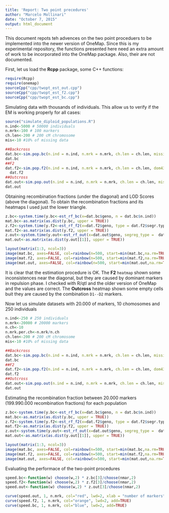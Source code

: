 ```yaml
---
title: 'Report: Two point precedures'
author: "Marcelo Mollinari"
date: "October 7, 2015"
output: html_document
---
```


This document repots teh advences on the two point proceduers to be implemented into the newer version of OneMap. Since this is my experimental repository, the functions presented here need an extra amount of work to be incorporated into the OneMap package. Also, their are not documented.

First, let us load the **Rcpp** package, some C++ functions:

```r
require(Rcpp)
require(onemap)
sourceCpp("cpp/twopt_est_out.cpp")
sourceCpp("cpp/twopt_est_f2.cpp")
sourceCpp("cpp/twopt_est_bc.cpp")
```

Simulating data with thousands of individuals. This allow us to verify if the EM is working properly for all cases:

```r
source("simulate_diploid_populations.R")
n.ind<-5000 # 50000 individuals
n.mrk<-100 # 100 markers
ch.len<-200 # 200 cM chromosome
mis<-10 #10% of missing data

##Backcross
dat.bc<-sim.pop.bc(n.ind = n.ind, n.mrk = n.mrk, ch.len = ch.len, missing = mis, n.ch = 1, verbose = FALSE)
dat.bc
##F2
dat.f2<-sim.pop.f2(n.ind = n.ind, n.mrk = n.mrk, ch.len = ch.len, dom43 = 20, dom51 =20, missing = mis, n.ch = 1, verbose = FALSE) ## 20 % of dom. markers not B
  dat.f2                                                                                                                             ## 20 % of dom. markers not A
##Outcross
dat.out<-sim.pop.out(n.ind = n.ind, n.mrk = n.mrk, ch.len = ch.len, missing = mis, prob = c(1,1,1,1,1,1,1), n.ch = 1, verbose = FALSE) ## equal proportions of types of markers
dat.out                                                                                                                                       ## A: B1:B2:B3:C:D1:D2
```

Obtaining recombination fractions (under the diagonal) and LOD Scores (above the diagonal). To obtain the recombination fractions and its heatmaps I used just the lower triangle. 

```r
z.bc<-system.time(y.bc<-est_rf_bc(x=dat.bc$geno, n = dat.bc$n.ind))
mat.bc<-as.matrix(as.dist(y.bc, upper = TRUE))
z.f2<-system.time(y.f2<-est_rf_f2(x=dat.f2$geno, type = dat.f2$segr.type.num, n = dat.f2$n.ind))
mat.f2<-as.matrix(as.dist(y.f2, upper = TRUE))
z.out<-system.time(y.out<-est_rf_out(x=dat.out$geno, segreg_type =  dat.out$segr.type.num, n = dat.out$n.ind))
mat.out<-as.matrix(as.dist(y.out[[1]], upper = TRUE))

layout(matrix(1:3, ncol=3))
image(mat.bc, axes=FALSE, col=rainbow(n=500, start=min(mat.bc,na.rm=TRUE)*1.3, end=max(mat.bc,na.rm=TRUE)*1.3), main="Backcross" )
image(mat.f2, axes=FALSE, col=rainbow(n=500, start=min(mat.f2,na.rm=TRUE)*1.3, end=max(mat.f2,na.rm=TRUE)*1.3), main="F2")
image(mat.out, axes=FALSE, col=rainbow(n=500, start=min(mat.out,na.rm=TRUE)*1.3, end=max(mat.out,na.rm=TRUE)*1.3), main="Outcross")

```

It is clear that the estimation procedure is OK. The **F2** `heatmap` shown some inconsistences near the diagonal, but they are caused by dominant markers in repulsion phase. I checked with R/qtl and the older version of OneMap and the values are correct. The **Outcross** heatmap shown some empty cells buit they are caused by the combination `D1--D2` markers. 

Now let us simulate datasets with 20.000 of markers, 10 chomosomes and 250 individuals

```r
n.ind<-250 # 250 individuals
n.mrk<-20000 # 20000 markers
n.ch<-10
n.mrk.per.ch<-n.mrk/n.ch
ch.len<-200 # 200 cM chromosome
mis<-10 #10% of missing data

##Backcross
dat.bc<-sim.pop.bc(n.ind = n.ind, n.mrk = n.mrk, ch.len = ch.len, missing = mis, n.ch = n.ch, verbose = TRUE)
dat.bc
##F2
dat.f2<-sim.pop.f2(n.ind = n.ind, n.mrk = n.mrk, ch.len = ch.len, dom43 = 20, dom51 = 20, missing = mis, n.ch = 5, verbose = TRUE)
dat.f2
##Outcross
dat.out<-sim.pop.out(n.ind = n.ind, n.mrk = n.mrk, ch.len = ch.len, missing = mis, prob=c(1,1,1,1,1,1,1), n.ch = n.ch, verbose = TRUE) 
dat.out
```

Estimating the recombination fraction between 20.000 markers (199.990.000 recombination fractions) for each population 

```r
z.bc<-system.time(y.bc<-est_rf_bc(x=dat.bc$geno, n = dat.bc$n.ind))
mat.bc<-as.matrix(as.dist(y.bc, upper = TRUE))
z.f2<-system.time(y.f2<-est_rf_f2(x=dat.f2$geno, type = dat.f2$segr.type.num, n = dat.f2$n.ind))
mat.f2<-as.matrix(as.dist(y.f2, upper = TRUE))
z.out<-system.time(y.out<-est_rf_out(x=dat.out$geno, segreg_type =  dat.out$segr.type.num, n = dat.out$n.ind))
mat.out<-as.matrix(as.dist(y.out[[1]], upper = TRUE))

layout(matrix(1:3, ncol=3))
image(mat.bc, axes=FALSE, col=rainbow(n=500, start=min(mat.bc,na.rm=TRUE)*1.3, end=max(mat.bc,na.rm=TRUE)*1.3), main="Backcross" )
image(mat.f2, axes=FALSE, col=rainbow(n=500, start=min(mat.f2,na.rm=TRUE)*1.3, end=max(mat.f2,na.rm=TRUE)*1.3), main="F2")
image(mat.out, axes=FALSE, col=rainbow(n=500, start=min(mat.out,na.rm=TRUE)*1.3, end=max(mat.out,na.rm=TRUE)*1.3), main="Outcross")
```

Evaluating the performace of the two-point procedures

```r
speed.bc<-function(w) choose(w,2) * z.bc[3]/choose(nmar,2)
speed.f2<-function(w) choose(w,2) * z.f2[3]/choose(nmar,2)
speed.out<-function(w) choose(w,2) * z.out[3]/choose(nmar,2)

curve(speed.out, 1, n.mrk, col="red", lwd=2, xlab = "number of markers", ylab = "time in seconds")
curve(speed.f2, 1, n.mrk, col="orange", lwd=2, add=TRUE)
curve(speed.bc, 1, n.mrk, col="blue", lwd=2, add=TRUE)
```

